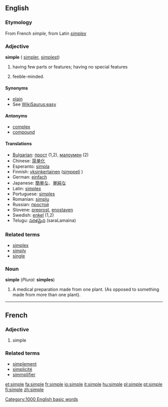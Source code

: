 ==English==

{{rank|smile|walk|places|709|simple|fresh|noble|appearance}}

===Etymology===
From French ''simple'', from Latin ''[[simplex]]''

===Adjective===
'''simple''' ({{compare}} [[simpler]], {{super}} [[simplest]])
#having few parts or features; having no special features
# {{colloquial}} feeble-minded.

====Synonyms====
*[[plain]]
*See [[WikiSaurus:easy]]

====Antonyms====
*[[complex]]
*[[compound]]

====Translations====
*[[Bulgarian]]: [[прост]] {{m}} (1,2), [[малоумен]] {{m}} (2)
*Chinese: [[简单化]]
*Esperanto: [[simpla]]
*Finnish: [[yksinkertainen]] ([[simppeli]] {{slang}})
*German: [[einfach]]
*Japanese: [[簡単な]]、[[単純な]]
*Latin: [[simplex]]
*Portuguese: [[simples]]
*Romanian: [[simplu]]
*Russian: [[простой]] {{m}}
*Slovene: [[preprost]], [[enostaven]]
*Swedish: [[enkel]] (1,2)
*Telugu: [[సరళమైన]] (saraLamaina)

===Related terms===
*[[simplex]]
*[[simply]]
*[[single]]

===Noun===
'''simple''' (''Plural:'' '''simples''')

#A medical preparation made from one plant. (As opposed to something made from more than one plant).



----

==French==
===Adjective===

# simple

===Related terms===
*[[simplement]]
*[[simplicité]]
*[[simmplifier]]

[[Category:1000 English basic words]]

[[et:simple]]
[[fa:simple]]
[[fr:simple]]
[[io:simple]]
[[it:simple]]
[[hu:simple]]
[[pl:simple]]
[[pt:simple]]
[[fi:simple]]
[[zh:simple]]
